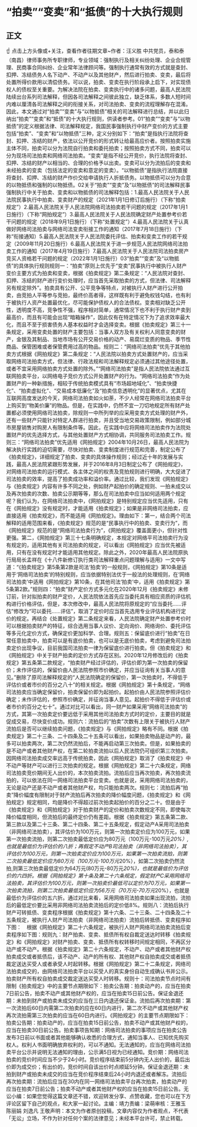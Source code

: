 # “拍卖”“变卖”和“抵债”的十大执行规则
## 正文
☝ 点击上方头像或+关注，查看作者往期文章~作者：汪义胜 中共党员，泰和泰（南昌）律师事务所专职律师，专业领域：强制执行及相关纠纷处理、企业合规管理、民商事合同纠纷、企业常年法律顾问等。强制执行通常有效的方式就是查封、扣押、冻结债务人名下动产、不动产以及其他财产，然后进行拍卖、变卖，最后将处置所得价款用以清偿债务。可以说，拍卖、变卖在执行阶段承上启下，对实现债权人的债权至关重要。为解决法院在拍卖、变卖执行中的诸多问题，最高人民法院陆续出台系列司法解释，但因各司法解释之间彼此独立，缺乏体系，多数人短时间内难以厘清各司法解释之间的衔接关系，对司法拍卖、变卖的流程理解存在混淆。因此，本文通过对“拍卖”“变卖”与“以物抵债”相关的司法解释进行总结，并以此归纳出“拍卖”“变卖”和“抵债”的十大执行规则，供读者参考。01“拍卖”“变卖”与“以物抵债”的定义根据法律、司法解释规定，我国民事强制执行中财产变价的方式主要包括“拍卖”、“变卖”和“以物抵债”三种，定义分别如下：“拍卖”是指执行法院将查封、扣押、冻结的财产，依法以公开竞价的形式转让给最高应价者。按照拍卖实施主体不同，拍卖可以分为法院自行拍卖和委托拍卖；按照拍卖方式不同，拍卖可以分为现场司法拍卖和网络司法拍卖。“变卖”是指不经公开竞价，执行法院将查封、扣押、冻结的财产以相当的、合理的价格予以出卖。变卖可以分为流拍后的变卖和未经拍卖的变卖（包括法定的变卖和意定的变卖）。“以物抵债”是指执行法院直接将查封、扣押、冻结的财产作价交给申请执行人折抵债务。以物抵债可以分为合意的以物抵债和强制的以物抵债。02关于“拍卖”“变卖”及“以物抵债”的司法解释民事强制执行中关于拍卖、变卖和以物抵债的司法解释包括：1.最高人民法院关于人民法院民事执行中拍卖、变卖财产的规定（2021年1月1日修订后施行）（下称“拍卖规定”）2.最高人民法院关于人民法院网络司法拍卖若干问题的规定（2017年1月1日施行）（下称“网拍规定”）3.最高人民法院关于人民法院确定财产处置参考价若干问题的规定（2018年9月1日施行）（下称“处置规定”）4.最高人民法院关于认真做好网络司法拍卖与网络司法变卖衔接工作的通知（2017年7月18日施行）（下称“衔接通知）5.最高人民法院关于人民法院委托评估、拍卖和变卖工作的若干规定（2009年11月20日施行）6.最高人民法院关于进一步规范人民法院网络司法拍卖工作的通知（2017年4月19日施行）7.最高人民法院关于人民法院司法拍卖房产竞买人资格若干问题的规定（2022年1月1日施行）03“拍卖”“变卖”及“以物抵债”的具体执行规则规则一：“拍卖”原则上优先于“变卖”民事执行中被执行人财产变价主要方式为拍卖和变卖，根据《拍卖规定》第二条规定：“人民法院对查封、扣押、冻结的财产进行变价处理时，应当首先采取拍卖的方式，但法律、司法解释另有规定除外”。拍卖具有公开、公平竞争等特点，对被执行人财产进行公开拍卖，由竞拍人平等参与竞拍，最终价高者得，这样既有利于避免权钱勾结，也有利于被执行人资产处置最优化，尽可能保护债权人的合法债权。变卖相对缺乏公开性，透明度不高，竞争性不强，程序相对简单，通常情况下也不利于执行财产卖到最高价，而且有可能会出现“暗箱操作”，因此仅有在特定情况下为了追求效率最大化，而且不至于损害债务人基本权益时才会选择变卖。根据《拍卖规定》第三十一条规定，采用变卖处置的财产主要包括：当事人双方及有关权利人同意变卖的财产，金银及其制品、当地市场有公开交易价格的动产、易腐烂变质的物品、季节性商品、保管困难或者保管费用过高的物品。规则二：“网络司法拍卖”优先于其他拍卖方式根据《网拍规定》第二条规定：“人民法院以拍卖方式处置财产的，应当采取网络司法拍卖方式，但法律、行政法规和司法解释规定必须通过其他途径处置，或者不宜采用网络拍卖方式处置的除外。”“网络司法拍卖”是指人民法院依法通过互联网拍卖平台，以网络电子竞价方式公开处置财产的行为。“网络司法拍卖”作为处置财产的一种新措施，相较于传统拍卖模式具有“市场超地域化”、“拍卖快捷化”、“拍卖虚拟化”、“交易成本低廉化”及“拍卖信息透明化”的显著优点，尤其在互联网高度发达的今天，网络司法拍卖如火如荼，不少人经常在网络司法拍卖平台上购买到“物美价廉”的物品。但是，在实践中，仍然不宜一刀切地规定所有财产处置都必须使用网络司法拍卖，除规则一中所列举的应采用变卖方式处理的财产外，还有一些财产只能针对特定人群进行拍卖，并且受当地交易政策限制，例如部分城市房屋销售对购房人有限制条件等。因此，在实践中应将网络司法拍卖作为法院处置财产的优先选择方式，与其他处置财产方式相协调，共同服务司法拍卖工作。规则三：“网络司法拍卖”优先适用《网拍规定》2004年10月26日，最高人民法院为解决执行实践的迫切需要，尽快对拍卖、变卖制度进行规范和完善，制定公布了《拍卖规定》，详细规定了拍卖、变卖的具体操作规则；经过近十年的发展与实践，最高人民法院紧跟形势发展，并于2016年8月3日制定公布了《网拍规定》，对网络司法拍卖的运行模式、各主体之间的权责及竞拍规则进行明确，大大促进了司法拍卖的效率，提高了拍卖成功率和溢价率。通过比较，我们发现《网拍规定》与《拍卖规定》内容有许多不同之处，例如财产起拍价的确定规则、一拍未成交以及再次拍卖的次数、拍卖公示期等等，那么在司法拍卖中应当如何适用两个规定呢？我们认为，在网络司法拍卖中，《网拍规定》是特别规定应当优先适用，只有在《网拍规定》没有规定时，才能适用《拍卖规定》；如果是非网络司法拍卖，应直接适用《拍卖规定》，而不能适用《网拍规定》。理由如下：第一，结合两个司法解释的适用范围来看，《拍卖规定》规范的是“民事执行中的拍卖、变卖行为”，而《网拍规定》规范的是“网络司法拍卖行为”，《网拍规定》覆盖面更小，但针对性更强。第二，《网拍规定》第三十七条明确规定，本规定对网络平司法拍卖行为没有规定的，适用其他有关司法拍卖的规定，可以看出《网拍规定》应当优先被适用，只有在没有规定时才能适用其他规定。除此之外，2020年最高人民法院原执行局局长孟祥在《十八件新修订执行类司法解释重点问题理解与适用》一文中写道：“《拍卖规定》第5条第2款是司法‘拍卖’的一般规则，《网拍规定》第10条是适用于‘网络司法拍卖’的特别规则，应当依据特别法优于一般法的处理规则，在‘网络司法拍卖’中适用《网拍规定》第10条，在其他司法‘拍卖’中，适用《拍卖规定》第5条第2款。”规则四：“拍卖”财产定价方式多元化在2020年12月《拍卖规定》未修订前，针对拟拍卖的财产定价，人民法院依法首先应当委托具有相应资质的评估机构进行价格评估，但是，本次修改中，最高人民法院将原规定的“应当委托……评估”修改为“可以委托……评估”，取消了定价时应当首先选用专业评估机构进行定价的规定。再结合《处置规定》第二条规定来看，人民法院确定财产处置参考价时可以根据拍卖财产的特征，综合选用当事人议价、定向询价、网络询价、委托评估等多元化定价方式，确保定价更加科学、合理。规则五：保留底价进行“拍卖”在日常任意拍卖中，拍卖可以是有底价拍卖，也可以是无底价拍卖，考虑到避免司法拍卖定价出现争议，目前我国司法拍卖一律为保留底价进行拍卖。但《拍卖规定》和《网拍规定》中关于财产拍卖的定价方式存在区别。2020年12月修改后的《拍卖规定》第五条第二款规定，“拍卖财产经过评估的，评估价即为第一次拍卖的保留价；未作评估的，保留价由人民法院参照市价确定，并应当征询有关当事人的意见。”删除了原司法解释规定的“人民法院确定的保留价，第一次拍卖时，不得低于评估价或者市价的百分之八十”的相关规定。根据《网拍规定》第十条规定，“网络司法拍卖应当确定保留价，拍卖保留价即为起拍价。起拍价由人民法院参照评估价确定；未作评估的，参照市价确定，并征询当事人意见。起拍价不得低于评估价或者市价的百分之七十”。通过对比可以看出，同一财产如果采用“网络司法拍卖”的方式，其第一次拍卖定价要远低于采用其他司法拍卖方式时的定价，主要目的就是促成交易，尽快变价成功。规则六：流拍后的“拍卖”次数有上限关于被执行人财产流拍后是否可以继续拍卖问题，《拍卖规定》与《网拍规定》略有不同。根据《拍卖规定》第二十三条、二十四条及二十五条可以看出，如果拍卖物品是动产的，最多可以拍卖两次，第二次仍然流拍后，不能再启动第三次拍卖。但是，如果拍卖的是不动产或者其他财产权，在第二轮拍卖流拍以后人民法院仍可组织第三次拍卖。因网络司法拍卖成交率远高于传统拍卖，因此《网拍规定》取消了《拍卖规定》中不动产等财产可以进行三次拍卖的规定。根据《网拍规定》第二十六条规定，网络司法拍卖竞价期间无人出价的，本次拍卖流拍。流拍后应当再次拍卖，再次拍卖流拍的，可以依法在同一网络司法拍卖平台变卖。也就是说，采用网络司法拍卖的，无论是动产还是不动产或者其他财产权，均只能拍卖两次。规则七：流拍后再“拍卖”降价幅度有限制对于财产流拍后再次拍卖的降价幅度问题，《拍卖规定》和《网拍规定》规定相同，均是降价不得超过前次拍卖起拍价的百分之二十。但是由于《拍卖规定》和《网拍规定》对于拍卖财产的定价和拍卖次数规定不同，即使每次降价幅度相同，但流拍后的最终定价仍有差距。根据《拍卖规定》第五条第二款、第三款以及第二十三条、第二十四条、第二十五条规定，假定动产A采用司法拍卖（非网络司法拍卖），其评估价为100万元，则第一次拍卖定价应为100万元，如果第一次拍卖流拍，则第二次拍卖最低定价应为80万元（100万元-100万元*20%）,也就是最低价为评估价的八折；再假定不动产B司法拍卖（非网络司法拍卖），其评估价为100万元，则第一次拍卖定价应为100万元，如果第一次拍卖流拍，则第二次拍卖最低定价应为80万元（100万元-100万元*20%），如第二次拍卖仍然流拍,则第三次拍卖最低定价为64万元(80万元-80万元*20%)，也就是最低价为评估价的六四折。根据《网拍规定》第十条及第二十六条规定，假定财产C采用网络司法拍卖，其评估价为100万元，则第一次拍卖价最低可以定价为70万元，如果第一次拍卖流拍，则第二次拍卖最低定价应为56万元（70万元-70万元*20%），也就是最低价为评估价的五六折。通过对比来看，采用网络司法拍卖如果出现流拍，流拍后的最低定价要比采用非网络司法拍卖流拍后的定价低8%。规则八：流拍后执行财产可转抵债、变卖程序根据《拍卖规定》第十六条、二十三条、二十四条及二十五条规定，被执行人财产司法拍卖（非网络司法拍卖）流拍后转抵债、变卖程序如下图： 根据《网拍规定》第二十六条规定，被执行人财产网络司法拍卖流拍后变卖程序如下图：规则九：财产拍卖、变卖、抵债所有权自裁定送达时转移《拍卖规定》和《网拍规定》对财产拍卖、变卖、抵债所有权转移时间规定相同，不再区分动产或不动产。根据《拍卖规定》第二十六条规定，不动产、动产或者其他财产权拍卖成交或者抵债后，该不动产、动产的所有权、其他财产权自拍卖成交或者抵债裁定送达买受人或者承受人时起转移。根据《网拍规定》第二十二条规定，网络司法拍卖成交的，由网络司法拍卖平台以买受人的真实身份自动生成确认书并公示。 拍卖财产所有权自拍卖成交裁定送达买受人时转移。规则十：司法拍卖节点时间有限制《拍卖规定》中的主要节点期限如下：拍卖公告期：拍卖动产的，应当在拍卖7日前公告，拍卖不动产或其他财产权的，应当在拍卖15日前公告。保证金退还期：未拍到财产或拍卖未成交的应当在三日内退还保证金。流拍后再次拍卖期：第一次流拍后60日内需第二次拍卖的应在60日内进行，第二次不动产或其他财产权再次流拍需第三次拍卖的应当在60日内进行。《网拍规定》的主要节点期限如下：拍卖公告期：拍卖动产的，应当在拍卖15日前公告，拍卖不动产或其他财产权的，应当在拍卖30日前公告。拍卖事项告知期：网络司法拍卖的事项应当在拍卖公告发布3日前以书面或者其他能够确认收悉的合理方式，通知当事人、已知优先购买权人。权利人书面明确放弃权利的，可以不通知。无法通知的，应当在网络司法拍卖平台公示并说明无法通知的理由，公示满5日视为已经通知。竞价期：网络司法拍卖的竞价时间应当不少于24小时。竞价程序结束前5分钟内无人出价的，最后出价即为成交价；有出价的，竞价时间自该出价时点顺延5分钟。保证金退还期：未拍到财产或拍卖未成交的应当在竞价程序结束后24小时内退还或者解冻。流拍后再次拍卖期：流拍后应当在30内在同一网络司法拍卖平台再次拍卖，拍卖动产的应当在拍卖7日前公告；拍卖不动产或者其他财产权的应当在拍卖15日前公告。无讼小编：如果您觉得这篇文章还不错，欢迎转发分享、点赞收藏，您也可以在下方评论区留下自己的观点，和大家一起讨论。主编：靖力责编：梁萌审核：王雅玉 陈丽娟 刘逸凡 王敬声明：本文为作者原创投稿，文章内容仅为作者观点，不代表「无讼」立场，不作为针对任何个案的法律意见；未经本平台许可，禁止转载。